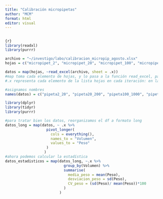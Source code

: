 ```yaml
---
title: "Calibración micropipetas"
author: "MCM"
format: html
editor: visual
---
```


## 

```r
{r}
library(readxl)
library(purrr)

archivo = "~/investigo/labo/calibracion_micropip_agosto.xlsx"
hojas = c("micropipet_2", "micropipet_20", "micropipet_100", "micropipet_0,2_rep")

datos = map(hojas, ~read_excel(archivo, sheet = .x)) 
#map toma cada elemento de hojas, y lo pasa a la función read_excel, para leer cada hoja correspondiente
#.x representa cada elemento de la lista hojas en cada iteración: en la primera iteración, será micropipet_2, en la segunda micropipet_20...

#asignamos nombres
names(datos) = c("pipeta2_20", "pipeta20_200", "pipeta100_1000", "pipeta0.2_rep")

library(dplyr)
library(tidyr)
library(purrr)

#para tratar bien los datos, reorganizamos el df a formato long
datos_long = map(datos, ~ .x %>%
                   pivot_longer(
                     cols = everything(),
                     names_to = "Volumen",
                     values_to = "Peso"
                   )
                  )
#ahora podemos calcular la estadística
datos_estadisticos = map(datos_long, ~.x %>%
                           group_by(Volumen) %>%
                           summarise(
                             media_peso = mean(Peso),
                             desviacion_peso = sd(Peso),
                             CV_peso = (sd(Peso)/ mean(Peso))*100
                           )
                         )
                      
```
